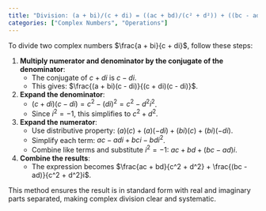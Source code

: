 ```yaml
---
title: "Division: (a + bi)/(c + di) = ((ac + bd)/(c² + d²)) + ((bc - ad)/(c² + d²))i"
categories: ["Complex Numbers", "Operations"]
---
```




To divide two complex numbers $\frac{a + bi}{c + di}$, follow these steps:

1. **Multiply numerator and denominator by the conjugate of the denominator**:
   - The conjugate of $c + di$ is $c - di$.
   - This gives: $\frac{(a + bi)(c - di)}{(c + di)(c - di)}$.

2. **Expand the denominator**:
   - $(c + di)(c - di) = c^2 - (di)^2 = c^2 - d^2i^2$.
   - Since $i^2 = -1$, this simplifies to $c^2 + d^2$.

3. **Expand the numerator**:
   - Use distributive property: $(a)(c) + (a)(-di) + (bi)(c) + (bi)(-di)$.
   - Simplify each term: $ac - adi + bci - bdi^2$.
   - Combine like terms and substitute $i^2 = -1$: $ac + bd + (bc - ad)i$.

4. **Combine the results**:
   - The expression becomes $\frac{ac + bd}{c^2 + d^2} + \frac{(bc - ad)}{c^2 + d^2}i$.

This method ensures the result is in standard form with real and imaginary parts separated, making complex division clear and systematic.

